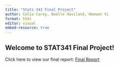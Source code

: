 ```yaml
---
title: "Stats 341 Final Project"
author: Celia Carey, Noelle Haviland, Heewon Yi
format: html
editor: visual
embed-resource: true
---
```


## Welcome to STAT341 Final Project!

Click here to view our final report: [Final Report](https://hjyi01.github.io/STAT341/final_report)
